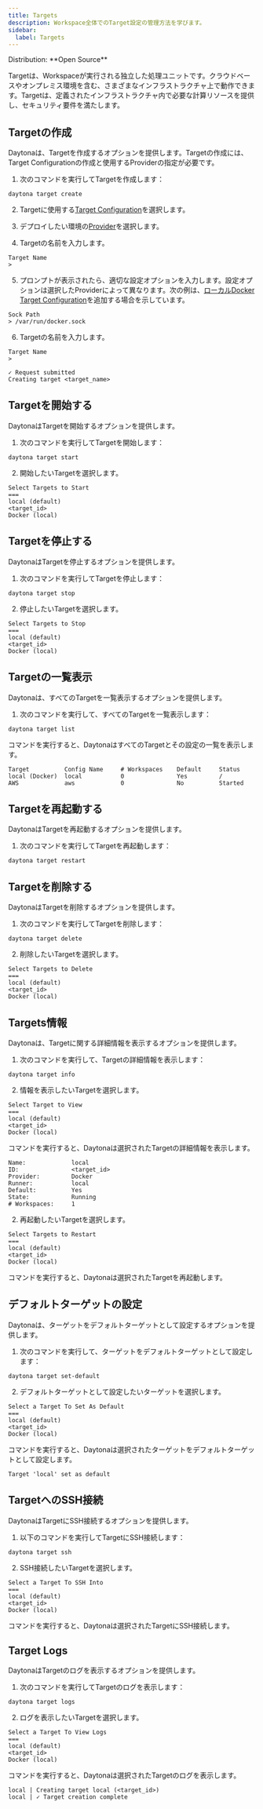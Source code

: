 ```yaml
---
title: Targets
description: Workspace全体でのTarget設定の管理方法を学びます。
sidebar:
  label: Targets
---
```



<Label>
  Distribution: **Open Source**
</Label>

Targetは、Workspaceが実行される独立した処理ユニットです。クラウドベースやオンプレミス環境を含む、さまざまなインフラストラクチャ上で動作できます。Targetは、定義されたインフラストラクチャ内で必要な計算リソースを提供し、セキュリティ要件を満たします。

## Targetの作成

Daytonaは、Targetを作成するオプションを提供します。Targetの作成には、Target Configurationの作成と使用するProviderの指定が必要です。

1. 次のコマンドを実行してTargetを作成します：

```shell
daytona target create
```

2. Targetに使用する[Target Configuration](/docs/ja/configuration/target-config)を選択します。

3. デプロイしたい環境の[Provider](/docs/ja/configuration/providers)を選択します。

4. Targetの名前を入力します。

```text
Target Name
>
```

5. プロンプトが表示されたら、適切な設定オプションを入力します。設定オプションは選択したProviderによって異なります。次の例は、[ローカルDocker Target Configuration](/docs/ja/configuration/target-config#docker-local)を追加する場合を示しています。

```text
Sock Path
> /var/run/docker.sock
```

6. Targetの名前を入力します。

```text
Target Name
>
```

```text
✓ Request submitted
Creating target <target_name>
```

## Targetを開始する

DaytonaはTargetを開始するオプションを提供します。

1. 次のコマンドを実行してTargetを開始します：

```shell
daytona target start
```

2. 開始したいTargetを選択します。

```text
Select Targets to Start
===
local (default)
<target_id>
Docker (local)
```

## Targetを停止する

DaytonaはTargetを停止するオプションを提供します。

1. 次のコマンドを実行してTargetを停止します：

```shell
daytona target stop
```

2. 停止したいTargetを選択します。

```text
Select Targets to Stop
===
local (default)
<target_id>
Docker (local)
```

## Targetの一覧表示

Daytonaは、すべてのTargetを一覧表示するオプションを提供します。

1. 次のコマンドを実行して、すべてのTargetを一覧表示します：

```shell
daytona target list
```

コマンドを実行すると、DaytonaはすべてのTargetとその設定の一覧を表示します。

```text
Target          Config Name     # Workspaces    Default     Status
local (Docker)  local           0               Yes         /
AWS             aws             0               No          Started
```

## Targetを再起動する

DaytonaはTargetを再起動するオプションを提供します。

1. 次のコマンドを実行してTargetを再起動します：

```shell
daytona target restart
```

## Targetを削除する

DaytonaはTargetを削除するオプションを提供します。

1. 次のコマンドを実行してTargetを削除します：

```shell
daytona target delete
```

2. 削除したいTargetを選択します。

```text
Select Targets to Delete
===
local (default)
<target_id>
Docker (local)
```

## Targets情報

Daytonaは、Targetに関する詳細情報を表示するオプションを提供します。

1. 次のコマンドを実行して、Targetの詳細情報を表示します：

```shell
daytona target info
```

2. 情報を表示したいTargetを選択します。

```text
Select Target to View
===
local (default)
<target_id>
Docker (local)
```

コマンドを実行すると、Daytonaは選択されたTargetの詳細情報を表示します。

```text
Name:             local
ID:               <target_id>
Provider:         Docker
Runner:           local
Default:          Yes
State:            Running
# Workspaces:     1
```

2. 再起動したいTargetを選択します。

```text
Select Targets to Restart
===
local (default)
<target_id>
Docker (local)
```

コマンドを実行すると、Daytonaは選択されたTargetを再起動します。

## デフォルトターゲットの設定

Daytonaは、ターゲットをデフォルトターゲットとして設定するオプションを提供します。

1. 次のコマンドを実行して、ターゲットをデフォルトターゲットとして設定します：

```shell
daytona target set-default
```

2. デフォルトターゲットとして設定したいターゲットを選択します。

```text
Select a Target To Set As Default
===
local (default)
<target_id>
Docker (local)
```

コマンドを実行すると、Daytonaは選択されたターゲットをデフォルトターゲットとして設定します。

```text
Target 'local' set as default
```

## TargetへのSSH接続

DaytonaはTargetにSSH接続するオプションを提供します。

1. 以下のコマンドを実行してTargetにSSH接続します：

```shell
daytona target ssh
```

2. SSH接続したいTargetを選択します。

```text
Select a Target To SSH Into
===
local (default)
<target_id>
Docker (local)
```

コマンドを実行すると、Daytonaは選択されたTargetにSSH接続します。

## Target Logs

DaytonaはTargetのログを表示するオプションを提供します。

1. 次のコマンドを実行してTargetのログを表示します：

```shell
daytona target logs
```

2. ログを表示したいTargetを選択します。

```text
Select a Target To View Logs
===
local (default)
<target_id>
Docker (local)
```

コマンドを実行すると、Daytonaは選択されたTargetのログを表示します。

```text
local | Creating target local (<target_id>)
local | ✓ Target creation complete
```
